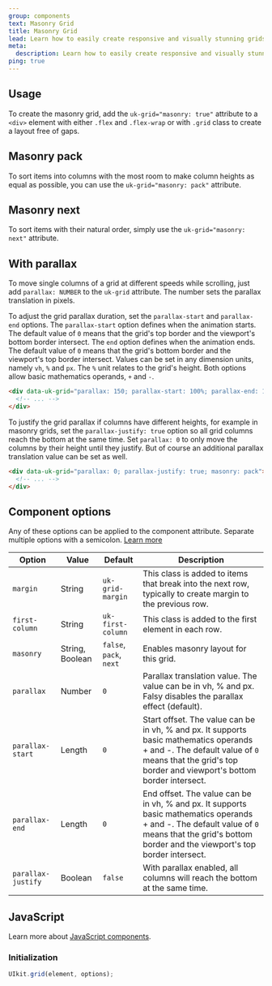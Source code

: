 ```yaml
---
group: components
text: Masonry Grid
title: Masonry Grid
lead: Learn how to easily create responsive and visually stunning grids.
meta:
  description: Learn how to easily create responsive and visually stunning grids.
ping: true
---
```



## Usage

To create the masonry grid, add the `uk-grid="masonry: true"` attribute to a `<div>` element with either `.flex` and `.flex-wrap` or with `.grid` class to create a layout free of gaps.

<Snippet component="masonry_grid.basic" />

## Masonry pack

To sort items into columns with the most room to make column heights as equal as possible, you can use the `uk-grid="masonry: pack"` attribute.

<Snippet component="masonry_grid.pack" />

## Masonry next

To sort items with their natural order, simply use the `uk-grid="masonry: next"` attribute.

<Snippet component="masonry_grid.next" />

## With parallax

To move single columns of a grid at different speeds while scrolling, just add `parallax: NUMBER` to the `uk-grid` attribute. The number sets the parallax translation in pixels.

<Snippet component="masonry_grid.parallax" />

To adjust the grid parallax duration, set the `parallax-start` and `parallax-end` options. The `parallax-start` option defines when the animation starts. The default value of `0` means that the grid's top border and the viewport's bottom border intersect. The `end` option defines when the animation ends. The default value of `0` means that the grid's bottom border and the viewport's top border intersect. Values can be set in any dimension units, namely `vh`, `%` and `px`. The `%` unit relates to the grid's height. Both options allow basic mathematics operands, `+` and `-`.

```html
<div data-uk-grid="parallax: 150; parallax-start: 100%; parallax-end: 100%;">
  <!-- ... -->
</div>
```

To justify the grid parallax if columns have different heights, for example in masonry grids, set the `parallax-justify: true` option so all grid columns reach the bottom at the same time. Set `parallax: 0` to only move the columns by their height until they justify. But of course an additional parallax translation value can be set as well.

```html
<div data-uk-grid="parallax: 0; parallax-justify: true; masonry: pack">
  <!-- ... -->
</div>
```

## Component options

Any of these options can be applied to the component attribute. Separate multiple options with a semicolon. [Learn more](javascript.md#component-configuration)

| Option             | Value           | Default                 | Description                                                                                                                                                                                         |
| ------------------ | --------------- | ----------------------- | --------------------------------------------------------------------------------------------------------------------------------------------------------------------------------------------------- |
| `margin `          | String          | `uk-grid-margin`        | This class is added to items that break into the next row, typically to create margin to the previous row.                                                                                          |
| `first-column`     | String          | `uk-first-column`       | This class is added to the first element in each row.                                                                                                                                               |
| `masonry`          | String, Boolean | `false`, `pack`, `next` | Enables masonry layout for this grid.                                                                                                                                                               |
| `parallax`         | Number          | `0`                     | Parallax translation value. The value can be in vh, % and px. Falsy disables the parallax effect (default).                                                                                         |
| `parallax-start`   | Length          | `0`                     | Start offset. The value can be in vh, % and px. It supports basic mathematics operands + and -. The default value of `0` means that the grid's top border and viewport's bottom border intersect.   |
| `parallax-end`     | Length          | `0`                     | End offset. The value can be in vh, % and px. It supports basic mathematics operands + and -. The default value of `0` means that the grid's bottom border and the viewport's top border intersect. |
| `parallax-justify` | Boolean         | `false`                 | With parallax enabled, all columns will reach the bottom at the same time.                                                                                                                          |

## JavaScript

Learn more about [JavaScript components](/docs/2.0/javascript#programmatic-use).

### Initialization

```js
UIkit.grid(element, options);
```
